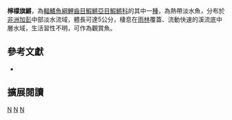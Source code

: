 {{Speciesbox 
| taxon = Aphyosemion citrineipinnis
| status = LC
| status_system = IUCN3.1
| authority =  [[Huber|Huber]] & [[Radda|Radda]], 1977
| synonyms = *''Aphyosemion citrinepinnis,Huber & Radda, 1977''
}}
'''檸檬旗鱂'''，為[[輻鰭魚綱|輻鰭魚綱]][[鯉齒目|鯉齒目]][[鰕鱂亞目|鰕鱂亞目]][[鰕鱂科|鰕鱂科]]的其中一[[種|種]]，為熱帶淡水魚，分布於[[非洲|非洲]][[加彭|加彭]]中部淡水流域，體長可達5公分，棲息在[[雨林|雨林]]覆蓋、流動快速的溪流底中層水域，生活習性不明，可作為觀賞魚。
== 參考文獻 ==
*{{FishBase_species|genus=Aphyosemion|species=citrineipinnis|year=2014|month=7}}

== 擴展閱讀 ==
{{refbegin}}
{{wikispecies-inline|Aphyosemion citrineipinnis|檸檬旗鱂}}
{{refend}}
{{Taxonbar|from=Q8202540}}

[[Category:IUCN红色名录无危物种|N]]
[[Category:觀賞魚|N]]
[[Category:旗鱂屬|N]]


{{魚類小作品}}